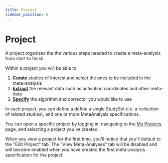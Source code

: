 ```yaml
---
title: Project
sidebar_position: 0
---
```


# Project

A project organizes the the various steps needed to create a meta-analysis from start to finish.

Within a project you will be able to:
 1. **[Curate](./Project/Curation)** studies of interest and select the ones to be included in the meta-analysis 
 2. **[Extract](./Project/Extraction)** the relevant data such as activation coordinates and other meta-data
 3. **[Specify](./Project/Specification)** the algorithm and corrector you would like to use

In each project, you can define a define a single StudySet (i.e. a collection of related studies), and one or more MetaAnalysis specifications.


You can open a specific project by logging in, navigating to the 
[My Projects](https://compose.neurosynth.org/projects) page, and selecting a project you've created. 

When you view a project for the first time, you'll notice that you'll default to the "Edit Project" tab.
The "View Meta-Analyses" tab will be disabled and will become enabled when you have created the first meta-analysis specification 
for the project.